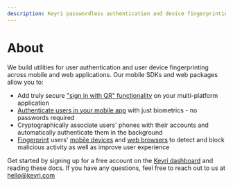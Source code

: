 ```yaml
---
description: Keyri passwordless authentication and device fingerprinting tools
---
```


# About

We build utilities for user authentication and user device fingerprinting across mobile and web applications. Our mobile SDKs and web packages allow you to:

- Add truly secure ["sign in with QR" functionality](/authentication/qr-authentication) on your multi-platform application
- [Authenticate users in your mobile app](/authentication/mobile-app-authentication) with just biometrics - no passwords required
- Cryptographically associate users' phones with their accounts and automatically authenticate them in the background
- [Fingerprint](/device-fingerprinting) users' [mobile devices](/device-fingerprinting/mobile-fingerprinting) and [web browsers](/device-fingerprinting/web-fingerprinting) to detect and block malicious activity as well as improve user experience

Get started by signing up for a free account on the [Keyri dashboard](https://app.keyri.com/sign-up) and reading these docs. If you have any questions, feel free to reach out to us at [hello@keyri.com](mailto:hello@keyri.com)
